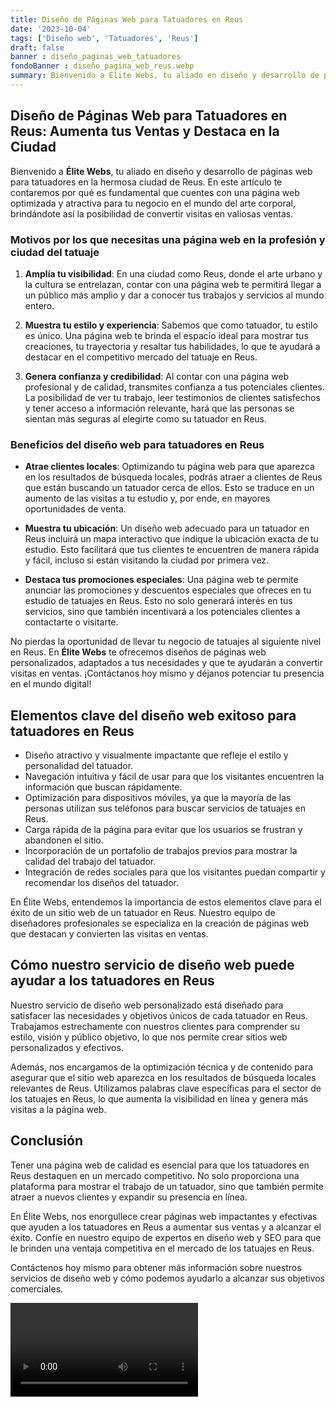 ```yaml
---
title: Diseño de Páginas Web para Tatuadores en Reus
date: '2023-10-04'
tags: ['Diseño web', 'Tatuadores', 'Reus']
draft: false
banner : diseño_paginas_web_tatuadores
fondoBanner : diseño_pagina_web_reus.webp
summary: Bienvenido a Élite Webs, tu aliado en diseño y desarrollo de páginas web para tatuadores en la hermosa ciudad de Reus. En este artículo te contaremos por qué es fundamental que cuentes con una página web optimizada y atractiva para tu negocio en el mundo del arte corporal, brindándote así la posibilidad de convertir visitas en valiosas ventas.
---
```


## Diseño de Páginas Web para Tatuadores en Reus: Aumenta tus Ventas y Destaca en la Ciudad

Bienvenido a **Élite Webs**, tu aliado en diseño y desarrollo de páginas web para tatuadores en la hermosa ciudad de Reus. En este artículo te contaremos por qué es fundamental que cuentes con una página web optimizada y atractiva para tu negocio en el mundo del arte corporal, brindándote así la posibilidad de convertir visitas en valiosas ventas.

### Motivos por los que necesitas una página web en la profesión y ciudad del tatuaje

1. **Amplía tu visibilidad**: En una ciudad como Reus, donde el arte urbano y la cultura se entrelazan, contar con una página web te permitirá llegar a un público más amplio y dar a conocer tus trabajos y servicios al mundo entero.

2. **Muestra tu estilo y experiencia**: Sabemos que como tatuador, tu estilo es único. Una página web te brinda el espacio ideal para mostrar tus creaciones, tu trayectoria y resaltar tus habilidades, lo que te ayudará a destacar en el competitivo mercado del tatuaje en Reus.

3. **Genera confianza y credibilidad**: Al contar con una página web profesional y de calidad, transmites confianza a tus potenciales clientes. La posibilidad de ver tu trabajo, leer testimonios de clientes satisfechos y tener acceso a información relevante, hará que las personas se sientan más seguras al elegirte como su tatuador en Reus.

### Beneficios del diseño web para tatuadores en Reus

- **Atrae clientes locales**: Optimizando tu página web para que aparezca en los resultados de búsqueda locales, podrás atraer a clientes de Reus que están buscando un tatuador cerca de ellos. Esto se traduce en un aumento de las visitas a tu estudio y, por ende, en mayores oportunidades de venta.

- **Muestra tu ubicación**: Un diseño web adecuado para un tatuador en Reus incluirá un mapa interactivo que indique la ubicación exacta de tu estudio. Esto facilitará que tus clientes te encuentren de manera rápida y fácil, incluso si están visitando la ciudad por primera vez.

- **Destaca tus promociones especiales**: Una página web te permite anunciar las promociones y descuentos especiales que ofreces en tu estudio de tatuajes en Reus. Esto no solo generará interés en tus servicios, sino que también incentivará a los potenciales clientes a contactarte o visitarte.

No pierdas la oportunidad de llevar tu negocio de tatuajes al siguiente nivel en Reus. En **Élite Webs** te ofrecemos diseños de páginas web personalizados, adaptados a tus necesidades y que te ayudarán a convertir visitas en ventas. ¡Contáctanos hoy mismo y déjanos potenciar tu presencia en el mundo digital!

<GifSeo />

<Cta />

## Elementos clave del diseño web exitoso para tatuadores en Reus

- Diseño atractivo y visualmente impactante que refleje el estilo y personalidad del tatuador.
- Navegación intuitiva y fácil de usar para que los visitantes encuentren la información que buscan rápidamente.
- Optimización para dispositivos móviles, ya que la mayoría de las personas utilizan sus teléfonos para buscar servicios de tatuajes en Reus.
- Carga rápida de la página para evitar que los usuarios se frustran y abandonen el sitio.
- Incorporación de un portafolio de trabajos previos para mostrar la calidad del trabajo del tatuador.
- Integración de redes sociales para que los visitantes puedan compartir y recomendar los diseños del tatuador.

En Élite Webs, entendemos la importancia de estos elementos clave para el éxito de un sitio web de un tatuador en Reus. Nuestro equipo de diseñadores profesionales se especializa en la creación de páginas web que destacan y convierten las visitas en ventas.

## Cómo nuestro servicio de diseño web puede ayudar a los tatuadores en Reus

Nuestro servicio de diseño web personalizado está diseñado para satisfacer las necesidades y objetivos únicos de cada tatuador en Reus. Trabajamos estrechamente con nuestros clientes para comprender su estilo, visión y público objetivo, lo que nos permite crear sitios web personalizados y efectivos.

Además, nos encargamos de la optimización técnica y de contenido para asegurar que el sitio web aparezca en los resultados de búsqueda locales relevantes de Reus. Utilizamos palabras clave específicas para el sector de los tatuajes en Reus, lo que aumenta la visibilidad en línea y genera más visitas a la página web.

## Conclusión

Tener una página web de calidad es esencial para que los tatuadores en Reus destaquen en un mercado competitivo. No solo proporciona una plataforma para mostrar el trabajo de un tatuador, sino que también permite atraer a nuevos clientes y expandir su presencia en línea.

En Élite Webs, nos enorgullece crear páginas web impactantes y efectivas que ayuden a los tatuadores en Reus a aumentar sus ventas y a alcanzar el éxito. Confíe en nuestro equipo de expertos en diseño web y SEO para que le brinden una ventaja competitiva en el mercado de los tatuajes en Reus.

Contáctenos hoy mismo para obtener más información sobre nuestros servicios de diseño web y cómo podemos ayudarlo a alcanzar sus objetivos comerciales.

<Video />

<CtaBot job='Tatuadores' city='Reus'/>

<Gmaps query='Reus+españa+maps' />